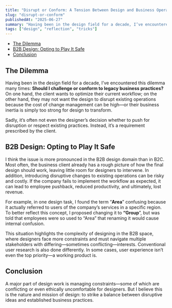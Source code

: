 ```yaml
---
title: "Disrupt or Conform: A Tension Between Design and Business Operational Practices"
slug: "disrupt-or-conform"
publishedAt: "2025-06-27"
summary: "Having been in the design field for a decade, I’ve encountered this dilemma many times: Should I challenge or conform to legacy business practices?"
tags: ["design", "reflection", "tricks"]
---
```


- [The Dilemma](#the-dilemma)
- [B2B Design: Opting to Play It Safe](#b2b-design-opting-to-play-it-safe)
- [Conclusion](#conclusion)

## The Dilemma

Having been in the design field for a decade, I’ve encountered this dilemma many times: **Should I challenge or conform to legacy business practices?** On one hand, the client wants to optimize their current workflow; on the other hand, they may not want the design to disrupt existing operations because the cost of change management can be high—or their business inertia is simply too strong for design to transform.

Sadly, it’s often not even the designer’s decision whether to push for disruption or respect existing practices. Instead, it’s a requirement prescribed by the client.

## B2B Design: Opting to Play It Safe

I think the issue is more pronounced in the B2B design domain than in B2C. Most often, the business client already has a rough picture of how the final design should work, leaving little room for designers to intervene. In addition, introducing disruptive changes to existing operations can be risky and costly. If the company fails to implement the workflow as expected, it can lead to employee pushback, reduced productivity, and ultimately, lost revenue.

For example, in one design task, I found the term “**Area**” confusing because it actually referred to users of the company’s services in a specific region. To better reflect this concept, I proposed changing it to **“Group**”, but was told that employees were so used to “Area” that renaming it would cause internal confusion.

This situation highlights the complexity of designing in the B2B space, where designers face more constraints and must navigate multiple stakeholders with differing—sometimes conflicting—interests. Conventional user research is also done differently. In some cases, user experience isn’t even the top priority—a working product is.

## Conclusion

A major part of design work is managing constraints—some of which are conflicting or even ethically uncomfortable for designers. But I believe this is the nature and mission of design: to strike a balance between disruptive ideas and established business practices.
